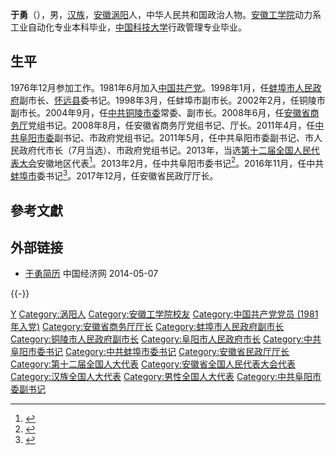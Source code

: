 {{Otheruses|other=名为于勇的其他人物|于勇}}

'''于勇'''（{{bd|1960年|5月||catIdx=Yu, Yong}}），男，[[汉族|汉族]]，[[安徽|安徽]][[涡阳|涡阳]]人，中华人民共和国政治人物。[[安徽工学院|安徽工学院]]动力系工业自动化专业本科毕业，[[中国科技大学|中国科技大学]]行政管理专业毕业。

== 生平 ==
1976年12月参加工作。1981年6月加入[[中国共产党|中国共产党]]。1998年1月，任[[蚌埠市人民政府|蚌埠市人民政府]]副市长、[[怀远县|怀远县]]委书记。1998年3月，任蚌埠市副市长。2002年2月，任铜陵市副市长。2004年9月，任[[中共铜陵市委|中共铜陵市委]]常委、副市长。2008年6月，任[[安徽省商务厅|安徽省商务厅]]党组书记。2008年8月，任安徽省商务厅党组书记、厅长。2011年4月，任[[中共阜阳市委|中共阜阳市委]]副书记、市政府党组书记。2011年5月，任中共阜阳市委副书记、市人民政府代市长（7月当选）、市政府党组书记。2013年，当选[[第十二届全国人民代表大会|第十二届全国人民代表大会]]安徽地区代表<ref>{{cite news|title=全国人大代表信息-于勇|url=http://210.82.31.1:8084/delegate/viewDelegate.action?dbid=120920|accessdate=2013-03-28|newspaper=全国人大网|archive-url=https://web.archive.org/web/20140714222716/http://www.npc.gov.cn/delegate/viewDelegate.action?dbid=120920|archive-date=2014-07-14|dead-url=yes}}</ref>。2013年2月，任中共阜阳市委书记<ref>{{cite web|accessdate=2014-06-07|url=http://district.ce.cn/newarea/sddy/201302/26/t20130226_24146215.shtml|title=于勇任阜阳市委书记 宋卫平不再担任|publisher=中国经济网|archive-date=2018-06-11|archive-url=https://web.archive.org/web/20180611041020/http://district.ce.cn/newarea/sddy/201302/26/t20130226_24146215.shtml|dead-url=no}}</ref>。2016年11月，任中共[[蚌埠市|蚌埠市]]委书记<ref>{{cite web|url=http://www.thepaper.cn/newsDetail_forward_1571411|title=安徽阜阳市委书记于勇任蚌埠市委书记，周春雨不再担任|publisher=澎湃新闻|accessdate=2016-11-30|archive-date=2019-05-12|archive-url=https://web.archive.org/web/20190512041308/http://www.thepaper.cn/newsDetail_forward_1571411|dead-url=no}}</ref>。2017年12月，任安徽省民政厅厅长。

== 參考文獻 ==
{{reflist}}

== 外部链接 ==
* [http://district.ce.cn/newarea/sddy/201302/26/t20130226_24146215.shtml 于勇简历]{{Wayback|url=http://district.ce.cn/newarea/sddy/201302/26/t20130226_24146215.shtml |date=20180611041020 }} 中国经济网 2014-05-07

{{-}}
{{start box}}
{{s-ppo|cpc}}
{{s-before|[[周春雨|周春雨]]}}
{{s-title|[[中国共产党蚌埠市委员会|中国共产党蚌埠市委员会]]书记|2016年11月－2017年12月}}
{{s-after|[[汪莹纯|汪莹纯]]}}
{{s-before|[[宋卫平_(1954年)|宋卫平]]}}
{{s-title|[[中国共产党阜阳市委员会|中国共产党阜阳市委员会]]书记|2013年2月－2016年11月}}
{{s-after|[[李平_(安徽)|李平]]}}
{{s-gov|prc}}
{{s-before|[[叶露中|叶露中]]}}
{{s-title|[[安徽省民政厅|安徽省民政厅]]厅长|2017年12月－2020年6月}}
{{s-after|[[张冬云|张冬云]]}}
{{s-before|[[孙云飞|孙云飞]]}}
{{s-title|[[阜阳市人民政府|阜阳市人民政府]]市长|2011年5月－2013年2月}}
{{s-after|[[李平_(安徽)|李平]]}}
{{s-before|[[]]}}
{{s-title|[[安徽省商务厅|安徽省商务厅]]厅长|2008年8月－2011年4月}}
{{s-after|[[]]}}
{{end box}}

{{Authority control}}
{{DEFAULTSORT:Yu, Yong}}
[[Category:于姓|Y]]
[[Category:涡阳人|Category:涡阳人]]
[[Category:安徽工学院校友|Category:安徽工学院校友]]
[[Category:中国共产党党员_(1981年入党)|Category:中国共产党党员 (1981年入党)]]
[[Category:安徽省商务厅厅长|Category:安徽省商务厅厅长]]
[[Category:蚌埠市人民政府副市长|Category:蚌埠市人民政府副市长]]
[[Category:铜陵市人民政府副市长|Category:铜陵市人民政府副市长]]
[[Category:阜阳市人民政府市长|Category:阜阳市人民政府市长]]
[[Category:中共阜阳市委书记|Category:中共阜阳市委书记]]
[[Category:中共蚌埠市委书记|Category:中共蚌埠市委书记]]
[[Category:安徽省民政厅厅长|Category:安徽省民政厅厅长]]
[[Category:第十二届全国人大代表|Category:第十二届全国人大代表]]
[[Category:安徽省全国人民代表大会代表|Category:安徽省全国人民代表大会代表]]
[[Category:汉族全国人大代表|Category:汉族全国人大代表]]
[[Category:男性全国人大代表|Category:男性全国人大代表]]
[[Category:中共阜阳市委副书记|Category:中共阜阳市委副书记]]